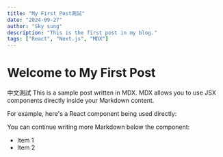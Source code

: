 ```yaml
---
title: "My First Post測試"
date: "2024-09-27"
author: "Sky sung"
description: "This is the first post in my blog."
tags: ["React", "Next.js", "MDX"]
---
```


# Welcome to My First Post 

中文測試
This is a sample post written in MDX. MDX allows you to use JSX components directly inside your Markdown content.

For example, here's a React component being used directly:

You can continue writing more Markdown below the component:

- Item 1
- Item 2
